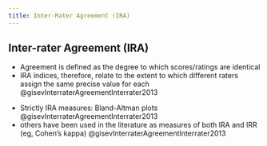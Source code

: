 ```yaml
---
title: Inter-Rater Agreement (IRA)
---
```


## Inter-rater Agreement (IRA) {#IRA}

- Agreement is defined as the degree to which scores/ratings are identical
- IRA indices, therefore, relate to the extent to which different raters assign the same precise value for each @gisevInterraterAgreementInterrater2013

:::{.callout title="Tests of inter-rater agreement"}

- Strictly IRA measures: Bland-Altman plots @gisevInterraterAgreementInterrater2013
- others have been used in the literature as measures of both IRA and IRR (eg, Cohen's kappa) @gisevInterraterAgreementInterrater2013
:::